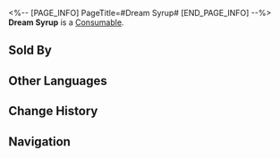 <%-- [PAGE_INFO]
PageTitle=#Dream Syrup#
[END_PAGE_INFO] --%>
{{Item Infobox
|id          = 408418
|image       = Item Dream Syrup.png
|type        = Consumable
|invCategory = Consumables
|rarity      = 2
|effect      = Upon use, immediately recovers 3 Technique Points for the team.
|description = A unique creation from Penacony, this syrup serves as a non-addictive tranquilizer, offering an ineffable experience of serenity and delight for a certain duration.
|source1     = [[Dreamscape Sales Store]]
}}
{{Description|''"Its manufacturer claims this syrup has all the benefits of religion and alcohol without any of their drawbacks."''}}
'''Dream Syrup''' is a [[Consumable]].

==Sold By==
{{Shop Availability}}

==Other Languages==
{{Other Languages
|en   = Dream Syrup
|zhs  = 美梦糖浆
|zht  = 美夢糖漿
|ja   = スウィート・ドリームシロップ
|ko   = 좋은꿈 시럽
|es   = Jarabe Dulces Sueños
|fr   = Sirop onirique
|ru   = Грёзный сироп
|th   = Dream Syrup
|vi   = Siro Mộng Đẹp
|de   = Traumsirup
|id   = Dream Syrup
|pt   = Xarope Onírico
}}

==Change History==
{{Change History|2.0}}

==Navigation==
{{Consumable Navbox}}